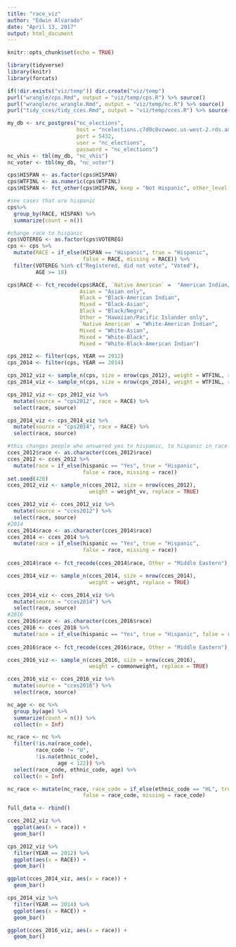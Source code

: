 ```yaml
---
title: "race_viz"
author: "Edwin Alvarado"
date: "April 13, 2017"
output: html_document
---
```


```r
knitr::opts_chunk$set(echo = TRUE)
```

```r
library(tidyverse)
library(knitr)
library(forcats)
```

```r
if(!dir.exists("viz/temp")) dir.create("viz/temp")
purl("wrangle/cps.Rmd", output = "viz/temp/cps.R") %>% source()
purl("wrangle/nc_wrangle.Rmd", output = "viz/temp/nc.R") %>% source()
purl("tidy_cces/tidy_cces.Rmd", output = "viz/temp/cces.R") %>% source()
```

```r
my_db <- src_postgres("nc_elections",
                      host = "ncelections.c7d0c8vzwwoc.us-west-2.rds.amazonaws.com", 
                      port = 5432,
                      user = "nc_elections",
                      password = "nc_elections")
nc_vhis <- tbl(my_db, "nc_vhis")
nc_voter <- tbl(my_db, "nc_voter")
```

```r
cps$HISPAN <- as.factor(cps$HISPAN)
cps$WTFINL <- as.numeric(cps$WTFINL)
cps$HISPAN <- fct_other(cps$HISPAN, keep = "Not Hispanic", other_level = "Hispanic")

#see cases that are hispanic
cps%>%
  group_by(RACE, HISPAN) %>%
  summarize(count = n())

#change race to hispanic
cps$VOTEREG <- as.factor(cps$VOTEREG)
cps <- cps %>%
  mutate(RACE = if_else(HISPAN == "Hispanic", true = "Hispanic", 
                        false = RACE, missing = RACE)) %>%
  filter(VOTEREG %in% c("Registered, did not vote", "Voted"),
         AGE >= 18)

cps$RACE <- fct_recode(cps$RACE, `Native American` =  "American Indian/Aleut/Eskimo",
                       Asian = "Asian only",
                       Black = "Black-American Indian",
                       Mixed = "Black-Asian",
                       Black = "Black/Negro",
                       Other = "Hawaiian/Pacific Islander only",
                       `Native American` = "White-American Indian",
                       Mixed = "White-Asian",
                       Mixed = "White-Black",
                       Mixed = "White-Black-American Indian")

cps_2012 <- filter(cps, YEAR == 2012)
cps_2014 <- filter(cps, YEAR == 2014)

cps_2012_viz <- sample_n(cps, size = nrow(cps_2012), weight = WTFINL, replace = TRUE)
cps_2014_viz <- sample_n(cps, size = nrow(cps_2014), weight = WTFINL, replace = TRUE)

cps_2012_viz <- cps_2012_viz %>%
  mutate(source = "cps2012", race = RACE) %>%
  select(race, source)

cps_2014_viz <- cps_2014_viz %>%
  mutate(source = "cps2014", race = RACE) %>%
  select(race, source)
```

```r
#this changes people who answered yes to hispanic, to hispanic in race column
cces_2012$race <- as.character(cces_2012$race)
cces_2012 <- cces_2012 %>%
  mutate(race = if_else(hispanic == "Yes", true = "Hispanic", 
                        false = race, missing = race))
set.seed(420)
cces_2012_viz <- sample_n(cces_2012, size = nrow(cces_2012), 
                          weight = weight_vv, replace = TRUE)

cces_2012_viz <- cces_2012_viz %>%
  mutate(source = "cces2012") %>%
  select(race, source)
#2014
cces_2014$race <- as.character(cces_2014$race)
cces_2014 <- cces_2014 %>%
  mutate(race = if_else(hispanic == "Yes", true = "Hispanic", 
                        false = race, missing = race))
  
cces_2014$race <- fct_recode(cces_2014$race, Other = "Middle Eastern")

cces_2014_viz <- sample_n(cces_2014, size = nrow(cces_2014), 
                          weight = weight, replace = TRUE)

cces_2014_viz <- cces_2014_viz %>%
  mutate(source = "cces2014") %>%
  select(race, source)
#2016
cces_2016$race <- as.character(cces_2016$race)
cces_2016 <- cces_2016 %>%
  mutate(race = if_else(hispanic == "Yes", true = "Hispanic", false = race, missing = race))
  
cces_2016$race <- fct_recode(cces_2016$race, Other = "Middle Eastern")

cces_2016_viz <- sample_n(cces_2016, size = nrow(cces_2016), 
                          weight = commonweight, replace = TRUE)

cces_2016_viz <- cces_2016_viz %>%
  mutate(source = "cces2016") %>%
  select(race, source)
```

```r
nc_age <- nc %>%
  group_by(age) %>%
  summarize(count = n()) %>%
  collect(n = Inf)

nc_race <- nc %>%
  filter(!is.na(race_code), 
         race_code != "U",
         !is.na(ethnic_code),
                age < 122)) %>%
  select(race_code, ethnic_code, age) %>%
  collect(n = Inf)

nc_race <- mutate(nc_race, race_code = if_else(ethnic_code == "HL", true = "Hispanic", 
                        false = race_code, missing = race_code)
```

```r
full_data <- rbind()

cces_2012_viz %>%
  ggplot(aes(x = race)) +
  geom_bar()

cps_2012_viz %>%
  filter(YEAR == 2012) %>%
  ggplot(aes(x = RACE)) +
  geom_bar()
```

```r
ggplot(cces_2014_viz, aes(x = race)) +
  geom_bar()

cps_2014_viz %>%
  filter(YEAR == 2014) %>%
  ggplot(aes(x = RACE)) +
  geom_bar()
```

```r
ggplot(cces_2016_viz, aes(x = race)) +
  geom_bar()
```
